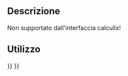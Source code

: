 <languages/>

{{VeryImportantMessage|Obsoleto ({{VersionPlus/it|1.0}}).}}

{{Docnav/it
|
|
|[[FEM_Workbench/it|FEM]]
|
|
|IconC=Workbench_FEM.svg
}}

{{GuiCommand/it
|Name=FEM ConstraintPulley
|Name/it=Vincolo puleggia
|MenuLocation=Modello → Vincoli meccanici → Vincolo puleggia
|Workbenches=[[FEM_Workbench/it|FEM]]
}}

<span id="Description"></span>
==Descrizione==

Non supportato dall'interfaccia calculix! 

<span id="Usage"></span>
==Utilizzo==


{{Docnav/it
|
|
|[[FEM_Workbench/it|FEM]]
|
|
|IconC=Workbench_FEM.svg
}}

{{FEM Tools navi{{#translation:}}}}
{{Userdocnavi{{#translation:}}}}